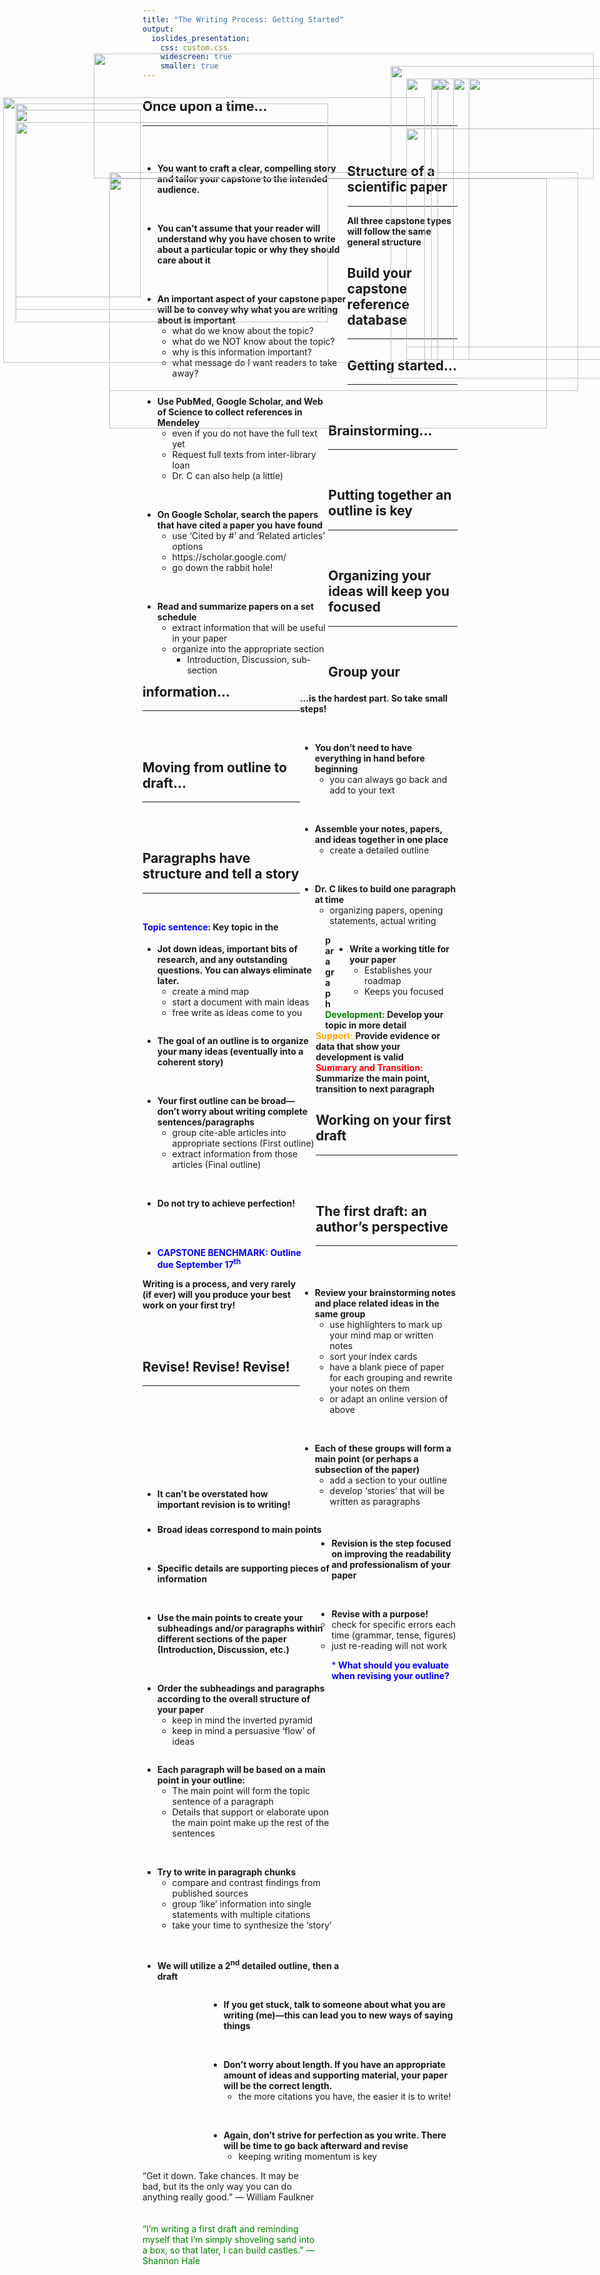 ```yaml
---
title: "The Writing Process: Getting Started"
output: 
  ioslides_presentation:
    css: custom.css
    widescreen: true
    smaller: true
---
```


## Once upon a time…
<hr>
<br/>

<div style="float: left; width: 65%;">

* **You want to craft a clear, compelling story and tailor your capstone to the intended audience.**

<br/>

* **You can’t assume that your reader will understand why you have chosen to write about a particular topic or why they should care about it**

<br/>

* **An important aspect of your capstone paper will be to convey why what you are writing about is important**
    + what do we know about the topic?  
    + what do we NOT know about the topic?
    + why is this information important?
    + what message do I want readers to take away?

</div>

<IMG STYLE="position:absolute; TOP:180px; LEFT:750px; WIDTH:300px; HEIGHT:450px" SRC="images/once.jpg">

## Structure of a scientific paper
<hr>
**All three capstone types will follow the same general structure**

<IMG STYLE="position:absolute; TOP:210px; LEFT:5px; WIDTH:675px; HEIGHT:425px" SRC="images/pyramid.png">

<IMG STYLE="position:absolute; TOP:180px; LEFT:700px; WIDTH:375px; HEIGHT:450px" SRC="images/pyramid2.png">


## Build your capstone reference database
<hr>

<div style="float: left; width: 59%;">

* **Use PubMed, Google Scholar, and Web of Science to collect references in Mendeley**
    + even if you do not have the full text yet
    + Request full texts from inter-library loan
    + Dr. C can also help (a little)

<br/>

* **On Google Scholar, search the papers that have cited a paper you have found**
    + use 'Cited by #' and 'Related articles' options
    + https://scholar.google.com/
    + go down the rabbit hole!

<br/>

* **Read and summarize papers on a set schedule**
    + extract information that will be useful in your paper
    + organize into the appropriate section
        + Introduction, Discussion, sub-section

</div>

<IMG STYLE="position:absolute; TOP:180px; LEFT:650px; WIDTH:400px; HEIGHT:450px" SRC="images/googlescholar.png">

## Getting started…
<hr>
<br/>

<div style="float: right; width: 50%;">

**…is the hardest part. So take small steps!**

<br/>

* **You don’t need to have everything in hand before beginning**
    +  you can always go back and add to your text

<br/>

* **Assemble your notes, papers, and ideas together in one place**
    + create a detailed outline
    
<br/>

* **Dr. C likes to build one paragraph at time**
    + organizing papers, opening statements, actual writing
    
</div>

<IMG STYLE="position:absolute; TOP:250px; LEFT:25px; WIDTH:500px; HEIGHT:300px" SRC="images/capstone.png">

## Brainstorming…
<hr>
<br/>

<div style="float: left; width: 58%;">

* **Jot down ideas, important bits of research, and any outstanding questions.  You can always eliminate later.**
    + create a mind map
    + start a document with main ideas
    + free write as ideas come to you
</div>
<div style="float: right; width: 39%;">

* **Write a working title for your paper**
    + Establishes your roadmap
    + Keeps you focused

</div>

<IMG STYLE="position:absolute; TOP:340px; LEFT:175px; WIDTH:700px; HEIGHT:400px" SRC="images/mind.png">

## Putting together an outline is key
<hr>
<br/>

<div style="float: left; width: 55%;">

* **The goal of an outline is to organize your many ideas (eventually into a coherent story)**

<br/>

* **Your first outline can be broad—don’t worry about writing complete sentences/paragraphs**
    + group cite-able articles into appropriate sections (First outline)
    + extract information from those articles (Final outline)
    
<br/>

* **Do not try to achieve perfection!**

<br/>
<br/>

* **<span style="color:blue">CAPSTONE BENCHMARK: Outline due September 17^th^</span>**

</div>

<IMG STYLE="position:absolute; TOP:160px; LEFT:625px; WIDTH:450px; HEIGHT:500px" SRC="images/outline.jpg">

## Organizing your ideas will keep you focused
<hr>
<br/>

<div style="float: right; width: 50%;"

* **The next step in creating an outline is to organize your ideas**

<br/>

* **Review your brainstorming notes and place related ideas in the same group**
    + use highlighters to mark up your mind map or written notes
    + sort your index cards
    + have a blank piece of paper for each grouping and rewrite your notes on them
    + or adapt an online version of above

<br/>

* **Each of these groups will form a main point (or perhaps a subsection of the paper)**
    + add a section to your outline
    + develop 'stories' that will be written as paragraphs

</div>

<IMG STYLE="position:absolute; TOP:220px; LEFT:25px; WIDTH:500px; HEIGHT:350px" SRC="images/organize.jpg">

## Group your information…
<hr>
<br/>
<br/>

<div style="float: left; width: 60%;"

* **Order pieces of information in the group in order of importance: from broad idea to specific details**

<br/>

* **Broad ideas correspond to main points**

<br/>

* **Specific details are supporting pieces of information**

<br/>

* **Use the main points to create your subheadings and/or paragraphs within different sections of the paper (Introduction, Discussion, etc.)**

<br/>

* **Order the subheadings and paragraphs according to the overall structure of your paper**
    + keep in mind the inverted pyramid
    + keep in mind a persuasive 'flow' of ideas

</div>

<IMG STYLE="position:absolute; TOP:180px; LEFT:725px; WIDTH:300px; HEIGHT:450px" SRC="images/topics.jpg">

## Moving from outline to draft...
<hr>
<br/>
<br/>

<div style="float: left; width: 64%;"

* **Use the outline as the basis of your rough draft—your goal is to develop and support the ideas in your outline **

<br/>

* **Each paragraph will be based on a main point in your outline:**
    + The main point will form the topic sentence of a paragraph 
    + Details that support or elaborate upon the main point make up the rest of the sentences

<br/>

* **Try to write in paragraph chunks**
    + compare and contrast findings from published sources
    + group 'like' information into single statements with multiple citations
    + take your time to synthesize the 'story'

<br/>

* **We will utilize a 2^nd^ detailed outline, then a draft**

</div>

<IMG STYLE="position:absolute; TOP:180px; LEFT:690px; WIDTH:425px; HEIGHT:450px" SRC="images/rough.jpg">
    
## Paragraphs have structure and tell a story
<hr>
<br/>

**<span style="color:blue">Topic sentence:</span> Key topic in the paragraph**
<br/>
**<span style="color:green">Development:</span> Develop your topic in more detail**
<br/>
**<span style="color:orange">Support:</span> Provide evidence or data that show your development is valid**
<br/>
**<span style="color:red">Summary and Transition:</span>  Summarize the main point, transition to next paragraph**

    
<IMG STYLE="position:absolute; TOP:330px; LEFT:175px; WIDTH:750px; HEIGHT:350px" SRC="images/paragraph.png">

## Working on your first draft
<hr>
<br/>
<br/>

<div style="float: right; width: 79%;"

* **You don’t need to work on the sections in order—start with the easiest one first**

<br/>

* **If you get stuck, talk to someone about what you are writing (me)—this can lead you to new ways of saying things**
       
<br/>

* **Don’t worry about length. If you have an appropriate amount of ideas and supporting material, your paper will be the correct length.**
    + the more citations you have, the easier it is to write!
    
<br/>

* **Again, don’t strive for perfection as you write.  There will be time to go back afterward and revise**
    + keeping writing momentum is key

</div>

<IMG STYLE="position:absolute; TOP:230px; LEFT:25px; WIDTH:200px; HEIGHT:300px" SRC="images/draft.jpg">

## The first draft: an author’s perspective
<hr>
<br/>

**Writing is a process, and very rarely (if ever) will you produce your best work on your first try!**

<br/>
<br/>

<div style="float: left; width: 55%;

<span style="color:blue">“Get it down. Take chances. It may be bad, but its the only way you can do anything really good.” — William Faulkner</span>


<br/>
<br/>
<br/>

<span style="color:green">“I’m writing a first draft and reminding myself that I’m simply shoveling sand into a box, so that later, I can build castles.” — Shannon Hale</span>

</div>

<IMG STYLE="position:absolute; TOP:260px; LEFT:650px; WIDTH:350px; HEIGHT:350px" SRC="images/hemmingway.jpg">

## Revise!  Revise!  Revise!
<hr>
<br/>
<br/>
<br/>
<br/>
<br/>
<br/>
<br/>
<br/>

* **It can’t be overstated how important revision is to writing!**

<br/>

* **Revision is the step focused on improving the readability and professionalism of your paper**

<br/>

* **Revise with a purpose!**
    + check for specific errors each time (grammar, tense, figures)
    + just re-reading will not work
<br/>

<span style="color:blue">* **What should you evaluate when revising your outline?**</span>


<IMG STYLE="position:absolute; TOP:140px; LEFT:150px; WIDTH:800px; HEIGHT:200px" SRC="images/revise.jpg">
